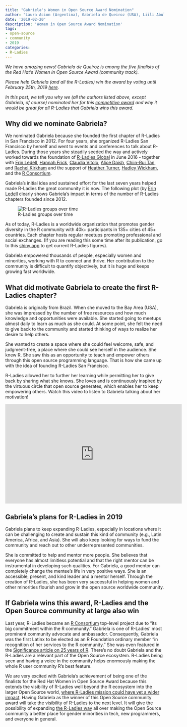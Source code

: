 ```yaml
---
title: "Gabriela's Women in Open Source Award Nomination"
author: "Laura Acion (Argentina), Gabriela de Queiroz (USA), Liili Abuladze (Georgia), Yanina Bellini (Argentina), Jenny Bryan (Canada), Mine Cetinkaya-Rundel (USA), Fanny Chow (USA), Alyssa Columbus (USA), Patricia Cucio Guisordi (Brazil), Maria Florencia D’Andrea (Argentina), Natalia da Silva (Uruguay), Mine Dogucu (USA), Beatriz Hernández (Spain), Caitlin Hudon (USA), Soumya Kalra (USA), Jesse Mostipak (USA), Athanasia M. Mowinckel (Norway), Brett Ory (USA), Riva Quiroga (Chile), Emily Robinson (USA), Paloma Rojas (Bolivia), Sina Rüeger (Switzerland), Maëlle Salmon (France), Jennifer Thompson (USA), Heather Turner (UK), Brooke Watson (USA), Amy Yang (USA)"
date: '2019-02-20'
description: 'Women in Open Source Award Nomination'
tags:
- open-source
- community
- 2019
categories:
- R-Ladies
---
```


*We have amazing news! Gabriela de Queiroz is among the five finalists of the Red Hat’s Women in Open Source Award (community track).* 

*Please help Gabriela (and all the R-Ladies) win the award by voting until February 25th, 2019 [here](https://www.redhat.com/en/about/women-in-open-source).* 

*In this post, we tell you why we (all the authors listed above, except Gabriela, of course) nominated her for this [competitive award](https://twitter.com/spotrh/status/1072877761319092224?s=19) and why it would be great for all R-Ladies that Gabriela wins this award.*

## Why did we nominate Gabriela?

We nominated Gabriela because she founded the first chapter of R-Ladies in San Francisco in 2012. For four years, she organized R-Ladies San Francisco by herself and went to events and conferences to talk about R-Ladies. During those years she steadily seeded the way and actively worked towards the foundation of [R-Ladies Global](https://rladies.org/) in June 2016 - together with [Erin Ledell](https://twitter.com/ledell), [Hannah Frick](https://twitter.com/hfcfrick), [Claudia Vitolo](https://twitter.com/clavitolo), [Alice Daish](https://twitter.com/alice_data), [Chiin-Rui Tan](https://rlaies.org/r-speakers/name/chiin-rui-tan), and [Rachel Kirkham](https://www.linkedin.com/in/rachel-kirkham-8a41402b/?originalSubdomain=uk) and the support of [Heather Turner](https://twitter.com/HeathrTurnr), [Hadley Wickham](https://twitter.com/hadleywickham), and the [R Consortium](https://twitter.com/RConsortium).

Gabriela’s initial idea and sustained effort for the last seven years helped made R-Ladies the great community it is now. The following plot (by [Erin Ledell]((https://twitter.com/ledell)) clearly shows Gabriela’s impact in terms of the number of R-Ladies chapters founded since 2012.

![R-Ladies groups over time](../../image/rladiesgrowth.png)

As of today, R-Ladies is a worldwide organization that promotes gender diversity in the R community with 40k+ participants in 135+ cities of 45+ countries. Each chapter hosts regular meetups promoting professional and social exchanges. (If you are reading this some time after its publication, go to this [shiny app](https://gqueiroz.shinyapps.io/rshinylady/) to get current R-Ladies figures).

Gabriela empowered thousands of people, especially women and minorities, working with R to connect and thrive. Her contribution to the community is difficult to quantify objectively, but it is huge and keeps growing fast worldwide.

## What did motivate Gabriela to create the first R-Ladies chapter?

Gabriela is originally from Brazil. When she moved to the Bay Area (USA), she was impressed by the number of free resources and how much knowledge and opportunities were available. She started going to meetups almost daily to learn as much as she could. At some point, she felt the need to give back to the community and started thinking of ways to realize her desire to help others. 

She wanted to create a space where she could feel welcome, safe, and judgment-free, a place where she could see herself in the audience. She knew R. She saw this as an opportunity to teach and empower others through this open source programming language. That is how she came up with the idea of founding R-Ladies San Francisco.

R-Ladies allowed her to further her learning while permitting her to give back by sharing what she knows. She loves and is continuously inspired by the virtuous circle that open source generates, which enables her to keep empowering others. Watch this video to listen to Gabriela talking about her motivation!

<iframe width="560" height="315" src="https://www.youtube.com/embed/a3DK4XoBZ14" frameborder="0" allow="accelerometer; autoplay; encrypted-media; gyroscope; picture-in-picture" allowfullscreen></iframe>

## Gabriela’s plans for R-Ladies in 2019

Gabriela plans to keep expanding R-Ladies, especially in locations where it can be challenging to create and sustain this kind of community (e.g., Latin America, Africa, and Asia). She will also keep looking for ways to fund the community and reach out to other underrepresented communities.

She is committed to help and mentor more people. She believes that everyone has almost limitless potential and that the right mentor can be instrumental in developing such qualities. For Gabriela, a good mentor can completely change the mentee’s life in very positive ways. She is an accessible, present, and kind leader and a mentor herself. Through the creation of R-Ladies, she has been very successful in helping women and other minorities flourish and grow in the open source worldwide community.

## If Gabriela wins this award, R-Ladies and the Open Source community at large also win

Last year, R-Ladies became an [R Consortium](https://www.r-consortium.org/) top-level project due to “its big commitment within the R community.” Gabriela is one of R-Ladies' most prominent community advocate and ambassador. Consequently, Gabriela was the first Latinx to be elected as an R Foundation ordinary member “in recognition of her services to the R community.” She was even featured in the [Significance article on 25 years of R](https://bit.ly/2DiWKLD). There’s no doubt Gabriela and the R-Ladies are a relevant part of the Open Source ecosystem. R-Ladies being seen and having a voice in the community helps enormously making the whole R user community R's best feature.

We are very excited with Gabriela’s achievement of being one of the finalists for the Red Hat Women in Open Source Award because this extends the visibility of R-Ladies well beyond the R ecosystem into the larger Open Source world, [where R-Ladies mission could have yet a wider impact](https://www.theverge.com/2018/10/22/18011854/linus-torvalds-linux-kernel-development-return-code-of-conduct). Having Gabriela as the winner of this Open Source community award will take the visibility of R-Ladies to the next level. It will give the possibility of expanding [the R-Ladies way](https://d4tagirl.com/2017/01/the-r-ladies-way) all over making the Open Source community a better place for gender minorities in tech, new programmers, and everyone in general.
